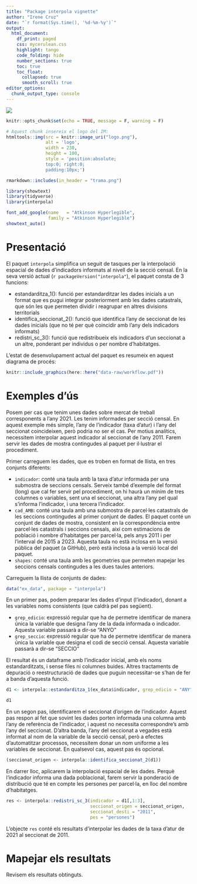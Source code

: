 ```yaml
---
title: "Package interpola vignette"
author: "Irene Cruz"
date: "`r format(Sys.time(), '%d-%m-%y')`"
output: 
  html_document:
    df_print: paged
    css: mycerulean.css
    highlight: tango
    code_folding: hide
    number_sections: true
    toc: true
    toc_float:
      collapsed: true
      smooth_scroll: true
editor_options: 
  chunk_output_type: console
---
```


![](trama.png)

```r
knitr::opts_chunk$set(echo = TRUE, message = F, warning = F)
```

```r
# Aquest chunk insereix el logo del IM: 
htmltools::img(src = knitr::image_uri("logo.png"), 
               alt = 'logo', 
               width = 230, 
               height = 100, 
               style = 'position:absolute; 
               top:0; right:0; 
               padding:10px;')
```

```r
rmarkdown::includes(in_header = "trama.png")
```



```r
library(showtext)
library(tidyverse)
library(interpola)
```


```r
font_add_google(name   = "Atkinson Hyperlegible", 
                family = "Atkinson Hyperlegible")
showtext_auto()
```


# Presentació

El paquet `interpola` simplifica un seguit de tasques per la interpolació espacial de dades d'indicadors informats al nivell de la secció censal. En la seva versió actual (`r packageVersion("interpola"`), el paquet consta de 3 funcions:

* estandarditza_1(): funció per estandarditzar les dades inicials a un format que es pugui integrar posteriorment amb les dades catastrals, que són les que permeten dividir i reagrupar en altres divisions territorials
* identifica_seccionat_2(): funció que identifica l'any de seccionat de les dades inicials (que no té per què coincidir amb l'any dels indicadors informats)
* redistri_sc_3(): funció que redistribueix els indicadors d'un seccionat a un altre, ponderant per individus o per nombre d'habitatges.  

L'estat de desenvolupament actual del paquet es resumeix en aquest diagrama de procés: 

```r
knitr::include_graphics(here::here("data-raw/workflow.pdf"))
```


# Exemples d'ús


Posem per cas que tenim unes dades sobre mercat de treball corresponents a l'any 2021. Les tenim informades per secció censal. En aquest exemple més simple, l'any de l'indicador (taxa d'atur) i l'any del seccionat coincideixen, però podria no ser el cas. Per motius analítics, necessitem interpolar aquest indicador al seccionat de l'any 2011. Farem servir les dades de mostra contingudes al paquet per il·lustrar el procediment. 

Primer carreguem les dades, que es troben en format de llista, en tres conjunts diferents: 

* `indicador`: conté una taula amb la taxa d'atur informada per una submostra de seccions censals. Serveix també d'exemple del format (long) que cal fer servir pel procediment, on hi haurà un mínim de tres columnes o variables, sent una el seccionat, una altra l'any pel qual s'informa l'indicador, i una tercera l'indicador. 
* `cad_AMB`: conté una taula amb una submostra de parcel·les catastrals de les seccions contingudes al primer conjunt de dades. El paquet conté un conjunt de dades de mostra, consistent en la correspondència entre parcel·les catastrals i seccions censals, així com estimacions de població i nombre d'habitatges per parcel·la, pels anys 2011 i per l'interval de 2015 a 2023. Aquesta taula no està inclosa en la versió pública del paquet (a GitHub), però està inclosa a la versió local del paquet. 
* `shapes`: conté una taula amb les geometries que permeten mapejar les seccions censals contingudes a les dues taules anteriors. 

Carreguem la llista de conjunts de dades:
```r
data("ex_data", package = "interpola")
```

En un primer pas, podem preparar les dades d'input (l'indicador), donant a les variables noms consistents (que caldrà pel pas següent). 

* `grep_edicio`: expressió regular que ha de permetre identificar de manera única la variable que designa l'any de la dada informada o indicador. Aquesta variable passarà a dir-se "ANYO"
* `grep_seccio`: expressió regular que ha de permetre identificar de manera única la variable que designa el codi de secció censal. Aquesta variable passarà a dir-se "SECCIO"

El resultat és un dataframe amb l'indicador inicial, amb els noms estandarditzats, i sense files ni columnes buides. Altres tractaments de depuració o reestructuració de dades que puguin necessitar-se s'han de fer a banda d'aquesta funció. 

```r
d1 <- interpola::estandarditza_1(ex_data$indicador, grep_edicio = "ANY", grep_seccio = "SECCIO$")

d1
```


En un segon pas, identificarem el seccionat d'origen de l'indicador. Aquest pas respon al fet que sovint les dades porten informada una columna amb l'any de referència de l'indicador, i aquest no necessita correspondre's amb l'any del seccionat. D'altra banda, l'any del seccionat a vegades està informat al nom de la variable de la secció censal, però a efectes d'automatitzar processos, necessitem donar un nom uniforme a les variables de seccionat. En qualsevol cas, aquest pas és opcional. 

```r
(seccionat_origen <- interpola::identifica_seccionat_2(d1))
```

En darrer lloc, aplicarem la interpolació espacial de les dades. Perquè l'indicador informa una dada poblacional, farem servir la ponderació de distribució que té en compte les persones per parcel·la, en lloc del nombre d'habitatges. 

```r
res <- interpola::redistri_sc_3(indicador = d1[,1:3], 
                                seccionat_origen = seccionat_origen, 
                                seccionat_desti = "2011", 
                                pes = "persones")
```

L'objecte `res` conté els resultats d'interpolar les dades de la taxa d'atur de 2021 al seccionat de 2011. 

# Mapejar els resultats

Revisem els resultats obtinguts. 

